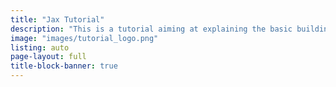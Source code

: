 ```yaml
---
title: "Jax Tutorial"
description: "This is a tutorial aiming at explaining the basic building blocks of JAX and how to use them for building models from scratch"
image: "images/tutorial_logo.png"
listing: auto
page-layout: full
title-block-banner: true
---
```

